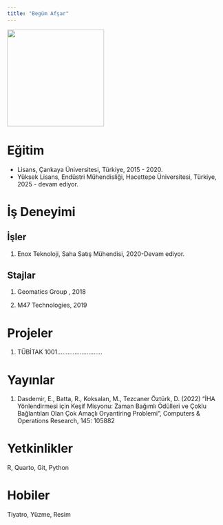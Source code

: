 ```yaml
---
title: "Begüm Afşar"
---
```


![](/assets/images/Feyza Begüm Afşar-Fotoğraf.jpg){fig-align="center" width="225"}

# Eğitim

-   Lisans, Çankaya Üniversitesi, Türkiye, 2015 - 2020.
-   Yüksek Lisans, Endüstri Mühendisliği, Hacettepe Üniversitesi, Türkiye, 2025 - devam ediyor.

# İş Deneyimi

## İşler

1.  Enox Teknoloji, Saha Satış Mühendisi, 2020-Devam ediyor.

## Stajlar

1.  Geomatics Group , 2018

2.  M47 Technologies, 2019

# Projeler

1.  TÜBİTAK 1001..........................

# Yayınlar

1.  Dasdemir, E., Batta, R., Koksalan, M., Tezcaner Öztürk, D. (2022) “İHA Yönlendirmesi için Keşif Misyonu: Zaman Bağımlı Ödülleri ve Çoklu Bağlantıları Olan Çok Amaçlı Oryantiring Problemi”, Computers & Operations Research, 145: 105882

# Yetkinlikler

R, Quarto, Git, Python

# Hobiler

Tiyatro, Yüzme, Resim
